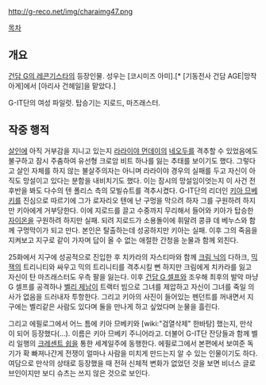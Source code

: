 http://g-reco.net/img/charaimg47.png

[[목차]]

== 개요 ==
[[건담 G의 레콘기스타]]의 등장인물. 성우는 [코시미즈 아미].[* [기동전사 건담 AGE|망작 아게]에서 [아리사 건헤일]을 맡았다.] 

G-IT단의 여성 파일럿. 탑승기는 지로드, 마즈래스터. 

== 작중 행적 ==
[[살인]]에 아직 거부감을 지니고 있는지 [[라라이야 먼데이]]의 [[네오두]]를 격추할 수 있었음에도 불구하고 잠시 주춤하여 유선형 크로암 비트 하나를 잃는 추태를 보이기도 했다. 그렇다고 살인 자체를 하지 않는 불살주의자는 아니며 라라이야 경우의 실패를 두고 자신이 아직도 망설이고 있다는 분함을 내비치기도 했다. 이는 잠시의 망설임이엇는지 이 사건 전후반을 봐도 다수의 텐 폴리스 측의 모빌슈트를 격추시켰다. G-IT단의 리더인 [[키아 므베키]]를 진심으로 따르기에 그가 로자리오 텐에 난 구멍을 막으려 하자 그를 구원하려 하지만 키아에게 거부당한다. 이에 지로드를 끌고 수중까지 무리해서 들어와 키아가 탑승한 [[자이온]]을 구원하려 하지만 실패. 되려 지로드가 소용돌이에 휘말려 콩큐 데 베누스와 함께 구멍막이가 되고 만다. 본인은 탈출하는데 성공하지만 키아는 실패. 이후 그의 죽음을 지켜보고 지구로 같이 가자며 답이 올 수 없는 애절한 간청을 눈물과 함께 외친다.

25화에서 지구에 성공적으로 진입한 후 치카라의 자스티마와 함께 [[크림 닉]]의 다하크, [[믹 잭]]의 트리니티와 싸우고 믹의 트리니티를 격추시킬 뻔 하지만 크림에게 치카라를 잃고 자신이 탄 마즈래스터도 우측 팔을 잃는다. 이후 [[건담 G 셀프]]와 조우해 최후의 발악 마냥 G 셀프를 공격하나 [[벨리 제남]]이 트랙터 빔으로 그녀를 제압하고 자신이 그녀를 죽일 의사가 없음을 드러내자 투항한다. 그리고 키아의 사진이 들어있는 펜던트를 꺼내면서 지구에는 벨리같은 사람도 있다며 둘을 만나게 하고 싶었다며 눈물을 흘린다.

그리고 에필로그에서 어느 틈에 키아 므베키와 [wiki:"검열삭제" 한바탕] 했는지, 만삭이 되어 등장했다(...). 이름은 키아 므베키 주니어라고. 더불어 G-IT단 잔당들과 함께 벨리 일행의 [[크레센트 쉽]]을 통한 세계일주에 동행한다. 에필로그에서 본편에서 보여준 독기가 확 빠져나간게 전쟁이 얼마나 사람을 미치게 만드는지 알 수 있는 인물이기도 하다. 여담으로 만삭의 상태로 등장했을 때 전혀 신체적 변화가 없었던 것을 보면 비너스 글로브인이지만 보디 슈츠는 쓰지 않은 것으로 보인다. 


